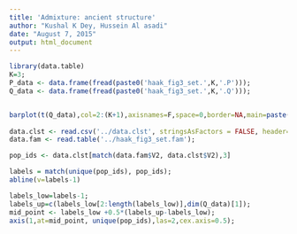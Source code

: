 ```yaml
---
title: 'Admixture: ancient structure'
author: "Kushal K Dey, Hussein Al asadi"
date: "August 7, 2015"
output: html_document
---
```


```r
library(data.table)
K=3;
P_data <- data.frame(fread(paste0('haak_fig3_set.',K,'.P')));
Q_data <- data.frame(fread(paste0('haak_fig3_set.',K,'.Q')));


barplot(t(Q_data),col=2:(K+1),axisnames=F,space=0,border=NA,main=paste("No. of clusters=",K),las=1,ylim=c(0,1),cex.axis=0.5,cex.main=1.4);
  
data.clst <- read.csv('../data.clst', stringsAsFactors = FALSE, header=FALSE, sep = "\t");
data.fam <- read.table('../haak_fig3_set.fam');

pop_ids <- data.clst[match(data.fam$V2, data.clst$V2),3]

labels = match(unique(pop_ids), pop_ids);
abline(v=labels-1)

labels_low=labels-1;
labels_up=c(labels_low[2:length(labels_low)],dim(Q_data)[1]);
mid_point <- labels_low +0.5*(labels_up-labels_low);
axis(1,at=mid_point, unique(pop_ids),las=2,cex.axis=0.5);

```

